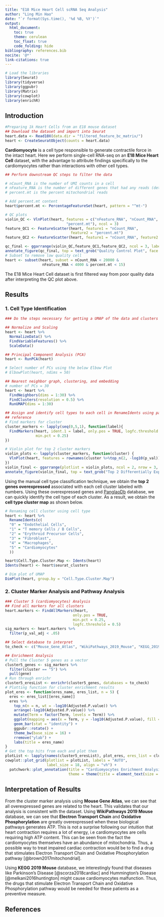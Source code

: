 ```yaml
---
title: "E18 Mice Heart Cell scRNA Seq Analysis" 
author: "Ling Min Hao"
date: "`r format(Sys.time(), '%d %B, %Y')`"
output:
  html_document:
    toc: true
    theme: cerulean
    toc_float: true
    code_folding: hide
bibliography: references.bib
nocite: '@*'
link-citations: true
---
```


```r
# Load the libraries
library(Seurat)
library(tidyverse)
library(ggpubr)
library(Matrix)
library(cowplot)
library(enrichR)

```

## Introduction 

```r
#Preparing 1k Heart Cells from an E18 mouse dataset
## Download the dataset and import into Seurat 
heart.data <- Read10X(data.dir = "filtered_feature_bc_matrix/")
heart <- CreateSeuratObject(counts = heart.data)
```

**Cardiomyocyte** is a cell type responsible to generate contractile force in the 
intact heart. Here we perform single-cell RNA-seq on an 
**E18 Mice Heart Cell** dataset, with the advantage to attribute findings specifically
to the cardiomyocytes rather than interactions with other cell types. 

```r
## Perform downstream QC steps to filter the data

# nCount_RNA is the number of UMI counts in a cell
# nFeature_RNA is the number of different genes that had any reads (detected)
# percent.mt is the percent mitochondrial reads

# Add percent.mt content
heart$percent.mt <- PercentageFeatureSet(heart, pattern = "^mt-")

# QC plots
violin_QC <- VlnPlot(heart, features = c("nFeature_RNA", "nCount_RNA", 
                            "percent.mt"), ncol = 3)
feature_QC1 <- FeatureScatter(heart, feature1 = "nCount_RNA",
                              feature2 = "percent.mt")
feature_QC2 <- FeatureScatter(heart, feature1 = "nCount_RNA", feature2 = "nFeature_RNA")

qc_final <- ggarrange(violin_QC,feature_QC1,feature_QC2, ncol = 3, labels = "AUTO")
annotate_figure(qc_final, top = text_grob("Quality Control Plot", face = "bold", size = 30))
# Subset to remove low quality cell
heart <- subset(heart, subset = nCount_RNA < 20000 &
                 nFeature_RNA < 4000 & percent.mt < 15)
```

The E18 Mice Heart Cell dataset is first filtered way from poor quality data after interpreting the QC plot above. 

## Results

### 1. Cell Type Identification

```r
### Do the steps necessary for getting a UMAP of the data and clusters

## Normalize and Scaling
heart <- heart %>%
  NormalizeData() %>% 
  FindVariableFeatures() %>% 
  ScaleData() 

## Principal Component Analysis (PCA)
heart <- RunPCA(heart)

# Select number of PCs using the below Elbow Plot
# ElbowPlot(heart, ndims = 50)

## Nearest neighbor graph, clustering, and embedding
# number of PCs = 30
heart <- heart %>% 
  FindNeighbors(dims = 1:30) %>%
  FindClusters(resolution = 0.5) %>%
  RunUMAP(dims = 1:30) 

## Assign and identify cell types to each cell in RenameIdents using panglaodb as 
## reference
# Find markers for cluster
cluster_markers <- lapply(seq(0,5,1), function(label){
  FindMarkers(heart, ident.1 = label, only.pos = TRUE, logfc.threshold = .5,
              min.pct = 0.25)
})

# Violin plot for top 2 cluster markers 
violin_plots <- lapply(cluster_markers, function(cluster) {
  VlnPlot(heart, features = rownames(cluster %>%top_n(2, -log10(p_val))))
})
violin_final <- ggarrange(plotlist = violin_plots, ncol = 2, nrow = 3, labels = "AUTO")
annotate_figure(violin_final, top = text_grob("Top 2 Differentially Expressed Genes in Each Cell Cluster (Identity)", face = "bold", size = 20))
```

Using the manual cell type classification technique, we obtain the 
**top 2 genes overexpressed** associated with each cell cluster labeled with numbers. 
Using these overexpressed genes and [PanglaoDb](https://panglaodb.se/search.html)
database, we can quickly identify the cell type of each cluster. As a result, we 
obtain the **cell type cluster map** as shown below. 

```r
# Renaming cell cluster using cell type
heart <- heart %>% 
  RenameIdents(c(
  "0" = "Endothelial Cells",
  "1" = "T memory Cells / B Cells",
  "2" = "Erythroid Precursor Cells",
  "3" = "Fibroblast",
  "4" = "Macrophages",
  "5" = "Cardiomyocytes"
  ))

heart$Cell.Type.Cluster.Map <- Idents(heart)
Idents(heart) <- heart$seurat_clusters

# Dim plot of UMAP
DimPlot(heart, group.by = "Cell.Type.Cluster.Map")
```

### 2. Cluster Marker Analysis and Pathway Analysis

```r
### Cluster 5 (cardiomyocytes) Analysis
## Find all markers for all clusters
heart.markers <- FindAllMarkers(heart, 
                               only.pos = TRUE, 
                               min.pct = 0.25, 
                               logfc.threshold = 0.5)
sig_markers <- heart.markers %>% 
  filter(p_val_adj < .05)

## Select database to interpret 
to_check <- c("Mouse_Gene_Atlas", "WikiPathways_2019_Mouse", "KEGG_2019_Mouse")

## Enrichment Analysis
# Pull the Cluster 5 genes as a vector
cluster5_genes <- sig_markers %>%
  filter(cluster == "5") %>%
  pull(gene)
# Run through enrichr
cluster5_eresList <- enrichr(cluster5_genes, databases = to_check)
# Plotting function for cluster enrichment results
plot_eres <- function(eres_name, eres_list, n = 5) {
  eres <- eres_list[[eres_name]]
  eres %>%
    top_n(n = n, wt = -log10(Adjusted.P.value)) %>%
    arrange(-log10(Adjusted.P.value)) %>%
    mutate(Term = factor(Term, levels = Term)) %>%
    ggplot(mapping = aes(x = Term, y = -log10(Adjusted.P.value), fill = Combined.Score)) +
    geom_bar(stat = "identity") +
    ggpubr::rotate() +
    theme_bw(base_size = 16) +
    rremove("ylab") +
    labs(title = eres_name)
}
# Get the top hits from each and plot them
plotList <- lapply(names(cluster5_eresList), plot_eres, eres_list = cluster5_eresList)
cowplot::plot_grid(plotlist = plotList, labels = "AUTO",
                   label_size = 18, align = "vh") +
  patchwork::plot_annotation(title = "Cardiomyocytes Enrichment Analysis Plot", 
                             theme = theme(title = element_text(size = 25)))
```

## Interpretation of Results

From the cluster marker analysis using **Mouse Gene Atlas**, we can see that all 
overexpressed genes are related to the heart. This validates that our analysis is 
consistent with the dataset. Using **WikiPathways 2019 Mouse** database, we can see
that **Electron Transport Chain** and **Oxidative Phosphorylation** are greatly 
overexpressed when these biological pathways generates ATP. This is not a surprise 
following our intuition that heart contraction requires a lot of energy, i.e 
cardiomyocytes are cells requiring high ATP content. This can be seen from the fact
the cardiomyocytes themselves have an abundance of mitochondria. Thus, a possible 
way to treat impaired cardiac contraction would be to find a drug that stimulates 
Electron Transport Chain and Oxidative Phosphorylation pathway [@brown2017mitochondrial].

Using **KEGG 2019 Mouse** database, we interestingly found that diseases like Parkinson's
Disease [@scorza2018cardiac] and Hummington's Disease [@melkani2016huntington] might
cause cardiomyocytes malfunction. Thus, the drugs
that stimulate Electron Transport Chain and Oxidative Phosphorylation pathway would
be needed for these patients as a preventive measure. 

## References

<div id="refs"></div>

